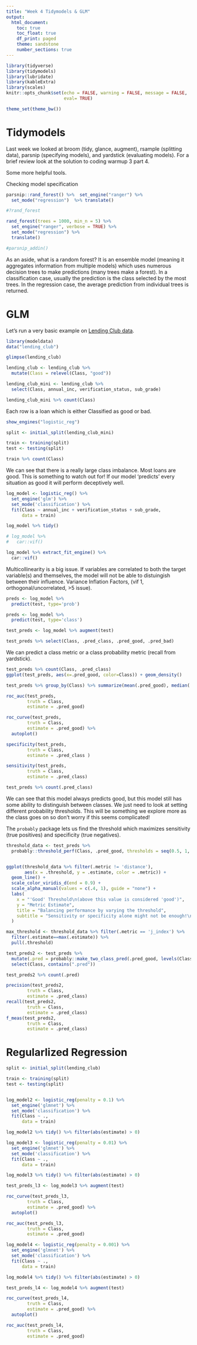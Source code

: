 ```yaml
---
title: "Week 4 Tidymodels & GLM"
output:
  html_document:
    toc: true
    toc_float: true
    df_print: paged
    theme: sandstone
    number_sections: true
---
```


```r
library(tidyverse)
library(tidymodels)
library(lubridate)
library(kableExtra)
library(scales)
knitr::opts_chunk$set(echo = FALSE, warning = FALSE, message = FALSE,
                      eval= TRUE)

theme_set(theme_bw())
```

# Tidymodels

Last week we looked at broom (tidy, glance, augment), rsample (splitting data), parsnip (specifying models), and yardstick (evaluating models). For a brief review look at the solution to coding warmup 3 part 4.

Some more helpful tools.

Checking model specification

```r
parsnip::rand_forest() %>%  set_engine("ranger") %>% 
  set_mode("regression")  %>% translate()

#?rand_forest

rand_forest(trees = 1000, min_n = 5) %>% 
  set_engine("ranger", verbose = TRUE) %>% 
  set_mode("regression") %>%
  translate()

#parsnip_addin()
```

As an aside, what is a random forest? It is an ensemble model (meaning it aggregates information from multiple models) which uses numerous decision trees to make predictions (many trees make a forest). In a classification case, usually the prediction is the class selected by the most trees. In the regression case, the average prediction from individual trees is returned.


# GLM

Let's run a very basic example on [Lending Club data](https://probably.tidymodels.org/articles/where-to-use.html).

```r
library(modeldata)
data("lending_club")

glimpse(lending_club)

lending_club <- lending_club %>%
  mutate(Class = relevel(Class, "good"))

lending_club_mini <- lending_club %>%
  select(Class, annual_inc, verification_status, sub_grade)

lending_club_mini %>% count(Class)
```

Each row is a loan which is either Classified as good or bad.

```r
show_engines("logistic_reg")

split <- initial_split(lending_club_mini)

train <- training(split)
test <- testing(split)

train %>% count(Class)
```

We can see that there is a really large class imbalance. Most loans are good. This is something to watch out for! If our model 'predicts' every situation as good it will perform deceptively well.

```r
log_model <- logistic_reg() %>%
  set_engine('glm') %>%
  set_mode('classification') %>%
  fit(Class ~ annual_inc + verification_status + sub_grade,
      data = train)

log_model %>% tidy()

# log_model %>%
#   car::vif()

log_model %>% extract_fit_engine() %>%
  car::vif()
```

Multicollinearity is a big issue. If variables are correlated to both the target variable(s) and themselves, the model will not be able to distuingish between their influence. Variance Inflation Factors, (vif 1, orthogonal/uncorrelated, >5 issue).

```r
preds <- log_model %>%
  predict(test, type='prob')

preds <- log_model %>%
  predict(test, type='class')

test_preds <- log_model %>% augment(test)

test_preds %>% select(Class, .pred_class, .pred_good, .pred_bad)
```

We can predict a class metric or a class probability metric (recall from yardstick).

```r
test_preds %>% count(Class, .pred_class)
ggplot(test_preds, aes(x=.pred_good, color=Class)) + geom_density()

test_preds %>% group_by(Class) %>% summarize(mean(.pred_good), median(.pred_good))

roc_auc(test_preds,
        truth = Class,
        estimate = .pred_good)

roc_curve(test_preds,
        truth = Class,
        estimate = .pred_good) %>%
  autoplot()

specificity(test_preds,
        truth = Class,
        estimate = .pred_class )

sensitivity(test_preds,
        truth = Class,
        estimate = .pred_class)

test_preds %>% count(.pred_class)
```

We can see that this model always predicts good, but this model still has some ability to distinguish between classes. We just need to look at setting different probability thresholds. This will be something we explore more as the class goes on so don't worry if this seems complicated! 

The `probably` package lets us find the threshold which maximizes sensitivity (true positives) and specificity (true negatives).

```r
threshold_data <- test_preds %>%
  probably::threshold_perf(Class, .pred_good, thresholds = seq(0.5, 1, by = 0.0025))


ggplot(threshold_data %>% filter(.metric != 'distance'), 
       aes(x = .threshold, y = .estimate, color = .metric)) +
  geom_line() +
  scale_color_viridis_d(end = 0.9) +
  scale_alpha_manual(values = c(.4, 1), guide = "none") +
  labs(
    x = "'Good' Threshold\n(above this value is considered 'good')",
    y = "Metric Estimate",
    title = "Balancing performance by varying the threshold",
    subtitle = "Sensitivity or specificity alone might not be enough!\nVertical line = Max J-Index"
  )

max_threshold <- threshold_data %>% filter(.metric == 'j_index') %>%
  filter(.estimate==max(.estimate)) %>%
  pull(.threshold)

test_preds2 <- test_preds %>%
  mutate(.pred = probably::make_two_class_pred(.pred_good, levels(Class), threshold = max_threshold)) %>%
  select(Class, contains(".pred"))

test_preds2 %>% count(.pred)

precision(test_preds2,
        truth = Class,
        estimate = .pred_class) 
recall(test_preds2,
        truth = Class,
        estimate = .pred_class) 
f_meas(test_preds2,
        truth = Class,
        estimate = .pred_class) 
```

# Regularlized Regression

```r

split <- initial_split(lending_club)

train <- training(split)
test <- testing(split)


log_model2 <- logistic_reg(penalty = 0.1) %>%
  set_engine('glmnet') %>%
  set_mode('classification') %>%
  fit(Class ~ .,
      data = train)

log_model2 %>% tidy() %>% filter(abs(estimate) > 0)

log_model3 <- logistic_reg(penalty = 0.01) %>%
  set_engine('glmnet') %>%
  set_mode('classification') %>%
  fit(Class ~ .,
      data = train)

log_model3 %>% tidy() %>% filter(abs(estimate) > 0)

test_preds_l3 <- log_model3 %>% augment(test)

roc_curve(test_preds_l3,
        truth = Class,
        estimate = .pred_good) %>%
  autoplot()

roc_auc(test_preds_l3,
        truth = Class,
        estimate = .pred_good)

log_model4 <- logistic_reg(penalty = 0.001) %>%
  set_engine('glmnet') %>%
  set_mode('classification') %>%
  fit(Class ~ .,
      data = train)

log_model4 %>% tidy() %>% filter(abs(estimate) > 0)

test_preds_l4 <- log_model4 %>% augment(test)

roc_curve(test_preds_l4,
        truth = Class,
        estimate = .pred_good) %>%
  autoplot()

roc_auc(test_preds_l4,
        truth = Class,
        estimate = .pred_good)
```

